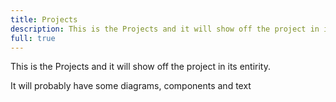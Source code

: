```yaml
---
title: Projects
description: This is the Projects and it will show off the project in its entirity
full: true 
---
```


This is the Projects and it will show off the project in its entirity.

It will probably have some diagrams, components and text